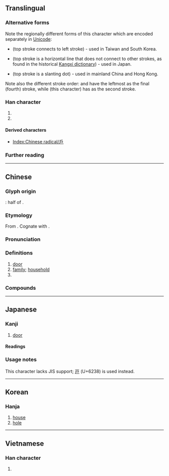 {{also|户|戸|尸}}
{{character info}}
==Translingual==
{{stroke order|type=animate}}
{{Han simplified forms|戶|戸|户}}

===Alternative forms===
Note the regionally different forms of this character which are encoded separately in [[Unicode]]:
* {{lang|mul|戶}} (top stroke connects to left stroke) - used in Taiwan and South Korea.
* {{l|mul|戸}} (top stroke is a horizontal line that does not connect to other strokes, as found in the historical [[w:Kangxi dictionary|Kangxi dictionary]]) - used in Japan.
* {{l|mul|户}} (top stroke is a slanting dot) - used in mainland China and Hong Kong.
Note also the different stroke order: {{l|mul|户}} and {{l|mul|戸}} have the leftmost {{l|mul|丿}} as the final (fourth) stroke, while {{lang|mul|戶}} (this character) has {{l|mul|丿}} as the second stroke.

===Han character===
{{Han char|rn=63|rad=戶|as=00|sn=4|four=30277|canj=HS|ids=⿸𠂆コ}} <!-- Note: ⿱丿尸 is incorrect. -->

# {{mul-kangxi radical-def}}
# {{mul-shuowen radical-def|437}}

====Derived characters====
* [[Index:Chinese radical/戶]]

===Further reading===
{{Han ref|kx=0414.320|dkj=11696|dj=0759.030|hdz=32257.010|uh=6236}}

[[Category:CJKV radicals| ]]

----

==Chinese==
{{zh-forms|s=户|alt=户,戸}}

===Glyph origin===
{{Han etym}}
{{liushu|p}}: half of {{zh-l|*門|door}}.

===Etymology===
From {{inh|zh|sit-pro|*m/s-k(w)a-j||mouth; opening; spread; door; face; jaw}}. Cognate with {{cog|bo|སྒོ||door}}.

===Pronunciation===
{{zh-pron
|m=hù
|m-s=
|dg=хў2/хў1
|c=wu6
|c-t=
|g=fu5
|h=pfs=fu;gd=fu1/fu4
|j=hu3
|mb=hū
|md=hô
|mn=xm,zz,tw:hō͘/qz:hǒ͘
|mn-t=hou6
|w=3hhu
|x=fu5/fu4
|x_note=fu5 - vernacular; fu4 - literary
|mc=y
|oc=y
|cat=n,cls
}}

===Definitions===
{{zh-hanzi}}

# [[door]]
# [[family]]; [[household]]
# {{zh-classifier|[[household]]s}}

===Compounds===
{{zh-der|匿戶|同門異戶|人頭戶|上戶|專戶|吃大戶|佃戶|三戶亡秦|家喻戶曉|千門萬戶|吐門戶|傍門依戶|住戶|各門另戶|夜不閉戶|另立門戶|個體戶|外戶|做門戶|宕戶|富戶|下戶|屠戶|報戶口|怯憐戶|丟門戶|匠戶|大家小戶|官古戶|客戶|分門割戶|幫門戶|帳戶|侯萬戶|小戶人家|動遷戶|安家落戶|小門小戶|小戶|實戶|家傳戶誦|家至戶曉|家家戶戶|家給戶贍|存戶|大戶人家|大戶|地戶|庭戶|士戶|千家萬戶|單幹戶|低收入戶|保留戶|出戶|別闢門戶|中戶|司戶|債戶|人戶|千戶|佛圖戶|公戶|傍人門戶|倚門傍戶|場戶|女戶|排門挨戶|戶口調查|拆遷戶|戶限為穿|戶庭|戶均|漁戶|百戶|戶樞不蠹|扃戶|戶限|戶有餘糧|穿房入戶|戶外廣告|拍戶|戶對門當|撐門戶|戶版|戶列簪纓|戶口校正|戶部|戶籍謄本|戶部尚書|戶樞不朽|窗戶|戶給人足|挨門挨戶|煙戶|棚戶|沿門挨戶|灘戶|戶牖|戶頭|洞戶|窗戶紙|窗戶眼兒|神戶|柳戶花門|戶長|萬戶千門|萬戶侯|萬元戶|租戶|戶主|破落戶|窨戶|用戶|挨戶|暴發戶|戶籍行政|獵戶|戶籍法|樂戶|戶說|戶籍登記|窄門窄戶|挨家挨戶|當門抵戶|當門對戶|明窗彩戶|清理門戶|玉戶|戶口普查|獵戶座|戶口名簿|朱門繡戶|示範戶|江戶幕府|牝戶|當門戶|田戶|戶口|灰戶|戶外活動|瀨戶內海|獵戶星座|澇戶|漂來戶|戶外|滅門絕戶|戶政|撐門抵戶|查戶口|煙花門戶|江戶|戶名|機戶|柳門花戶|戶戶|樵戶|戶籍|游手人戶|散戶|戶告人曉|撐持門戶|挨門逐戶|貼軍戶|立門戶|絕戶計|雁戶|金門繡戶|足不踰戶|門戶之見|足不出戶|莊戶|自立門戶|過戶|門到戶說|蓬戶甕牖|蜑戶|關門閉戶|綠燈戶|酒戶|耕戶|絕戶|花門柳戶|立戶|行戶|蓬門蓽戶|關係戶|纏門纏戶|繡戶|編戶|貧戶|糧戶|頂門壯戶|賣大戶|翻身戶|鋪戶|門戶大開|開戶|門神戶尉|門當戶對|門殫戶盡|門戶人家|門戶之爭|門戶|窯戶|農戶|陰戶|釘子戶|重點戶|鄉戶|邃戶|逐戶|船戶|花戶|躲門戶|辱門敗戶|貼戶|踅門瞭戶|蓬戶士|訂戶|離門離戶|腳戶|茶戶|蛋戶|蓽門蓬戶|落戶|縴戶|老絕戶|田戶}}

{{zh-cat|Elementary}}

----

==Japanese==

===Kanji===
{{ja-kanji|grade=|rs=戶00}}

# [[door]]

====Readings====
{{ja-readings
|goon=ぐ, ご
|kanon=こ
|kun=と-, へ-
|nanori=え, へ
}}

===Usage notes===
This character lacks JIS support; [[戸]] (U+6238) is used instead.

----

==Korean==

===Hanja===
{{ko-hanja|지게문|호}}

# [[house]]
# [[hole]]

----

==Vietnamese==

===Han character===
{{vi-hantu|[[hộ]]|rs=戶00}}

# {{rfdef|vi|sort=戶00}}